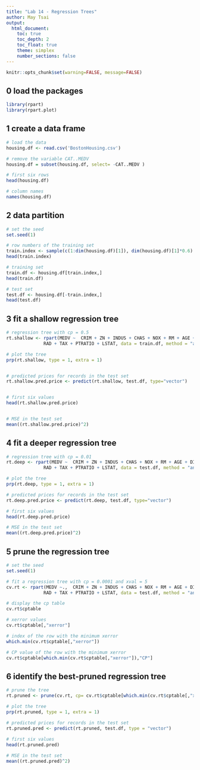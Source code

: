 ```yaml
---
title: "Lab 14 - Regression Trees"
author: May Tsai
output:
  html_document:
    toc: true
    toc_depth: 2
    toc_float: true
    theme: simplex
    number_sections: false
---
```


```r
knitr::opts_chunk$set(warning=FALSE, message=FALSE)
```

## 0 load the packages 
```r
library(rpart)
library(rpart.plot)
```

## 1 create a data frame
```r
# load the data 
housing.df <- read.csv('BostonHousing.csv')

# remove the variable CAT..MEDV
housing.df = subset(housing.df, select= -CAT..MEDV )

# first six rows 
head(housing.df)

# column names
names(housing.df)

```

## 2 data partition
```r
# set the seed 
set.seed(1)

# row numbers of the training set
train.index <- sample(c(1:dim(housing.df)[1]), dim(housing.df)[1]*0.6)  
head(train.index)

# training set
train.df <- housing.df[train.index,]
head(train.df)

# test set 
test.df <- housing.df[-train.index,]
head(test.df)
```

## 3 fit a shallow regression tree
```r
# regression tree with cp = 0.5
rt.shallow <- rpart(MEDV ~  CRIM + ZN + INDUS + CHAS + NOX + RM + AGE + DIS + 
              RAD + TAX + PTRATIO + LSTAT, data = train.df, method = "anova", cp = 0.5)

# plot the tree
prp(rt.shallow, type = 1, extra = 1)


# predicted prices for records in the test set 
rt.shallow.pred.price <- predict(rt.shallow, test.df, type="vector")


# first six values 
head(rt.shallow.pred.price)


# MSE in the test set 
mean((rt.shallow.pred.price)^2)


```

## 4 fit a deeper regression tree  
```r
# regression tree with cp = 0.01
rt.deep <- rpart(MEDV ~  CRIM + ZN + INDUS + CHAS + NOX + RM + AGE + DIS + 
              RAD + TAX + PTRATIO + LSTAT, data = test.df, method = "anova", cp = 0.01)

# plot the tree
prp(rt.deep, type = 1, extra = 1)

# predicted prices for records in the test set 
rt.deep.pred.price <- predict(rt.deep, test.df, type="vector")

# first six values 
head(rt.deep.pred.price)

# MSE in the test set 
mean((rt.deep.pred.price)^2)

```

## 5 prune the regression tree 
```r
# set the seed 
set.seed(1)

# fit a regression tree with cp = 0.0001 and xval = 5
cv.rt <- rpart(MEDV ~.,  CRIM + ZN + INDUS + CHAS + NOX + RM + AGE + DIS + 
              RAD + TAX + PTRATIO + LSTAT, data = test.df, method = "anova", cp = 0.0001, xval=5)

# display the cp table
cv.rt$cptable

# xerror values 
cv.rt$cptable[,"xerror"]

# index of the row with the minimum xerror
which.min(cv.rt$cptable[,"xerror"])

# CP value of the row with the minimum xerror 
cv.rt$cptable[which.min(cv.rt$cptable[,"xerror"]),"CP"]

```

## 6 identify the best-pruned regression tree   
```r
# prune the tree
rt.pruned <- prune(cv.rt, cp= cv.rt$cptable[which.min(cv.rt$cptable[,"xerror"]),"CP"])

# plot the tree
prp(rt.pruned, type = 1, extra = 1)

# predicted prices for records in the test set 
rt.pruned.pred <- predict(rt.pruned, test.df, type = "vector")
  
# first six values 
head(rt.pruned.pred)

# MSE in the test set 
mean((rt.pruned.pred)^2)

```


